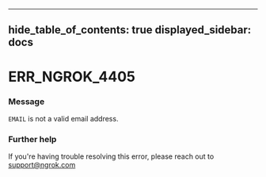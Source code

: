 

---
hide_table_of_contents: true
displayed_sidebar: docs
---


# ERR_NGROK_4405

### Message
`EMAIL` is not a valid email address.

<ErrorDetails error="err_ngrok_4405" />



### Further help
If you're having trouble resolving this error, please reach out to [support@ngrok.com](mailto:support@ngrok.com?subject=Help%20with%20ERR_NGROK_4405)

